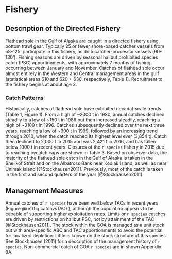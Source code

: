 # Fishery 

## Description of the Directed Fishery
Flathead sole in the Gulf of Alaska are caught in a directed fishery using bottom trawl gear. Typically 25 or fewer shore-based catcher vessels from 58-125’ participate in this fishery, as do 5 catcher-processor vessels (90-130’). Fishing seasons are driven by seasonal halibut prohibited species catch (PSC) apportionments, with approximately 7 months of fishing occurring between January and November. Catches of flathead sole occur almost entirely in the Western and Central management areas in the gulf (statistical areas 610 and 620 + 630, respectively, Table 1). Recruitment to the fishery begins at about age 3.


### Catch Patterns
Historically, catches of flathead sole have exhibited decadal-scale trends (Table 1, Figure 1). From a high of ~2000 t in 1980, annual catches declined steadily to a low of ~150 t in 1986 but then increased steadily, reaching a high of ~3100 t in 1996. Catches subsequently declined over the next three years, reaching a low of ~900 t in 1999, followed by an increasing trend through 2010, when the catch reached its highest level ever (3,854 t). Catch then declined to 2,000 t in 2015 and was 2,421 t in 2016, and has fallen below 1000 t in recent years.  Closures of the `r species` fishery in 2015 due to reaching bycatch caps are shown in Table 3.
Based on observer data, the majority of the flathead sole catch in the Gulf of Alaska is taken in the Shelikof Strait and on the Albatross Bank near Kodiak Island, as well as near Unimak Island  [@Stockhausen2011]. Previously, most of the catch is taken in the first and second quarters of the year  [@Stockhausen2011].

## Management Measures 
Annual catches of `r species` have been well below TACs in recent years (Figure \@ref(fig:catchvsTAC) ), although the population appears to be capable of supporting higher exploitation rates. Limits on`r species` catches are driven by restrictions on halibut PSC, not by attainment of the TAC [@Stockhausen2011]. 
The stock within the GOA is managed as a unit stock but with area-specific ABC and TAC apportionments to avoid the potential for localized depletion.  Little is known on the stock structure of this species.  See Stockhausen (2011) for a description of the management history of `r species`.
Non-commercial catch of GOA `r species` are in shown Appendix 8A.







